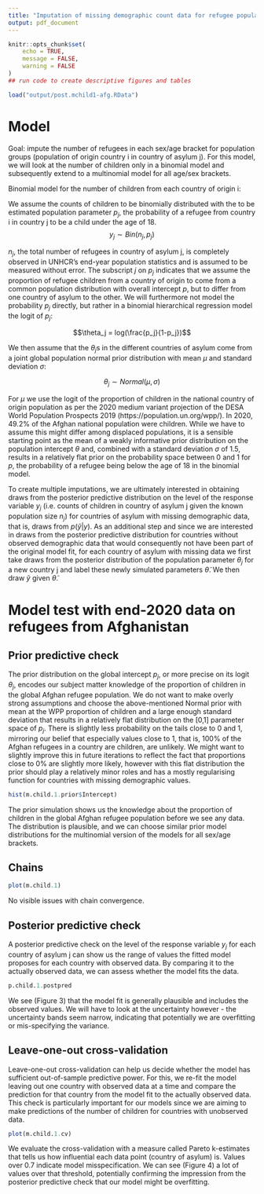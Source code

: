 ```yaml
---
title: "Imputation of missing demographic count data for refugee populations"
output: pdf_document
---
```


```r
knitr::opts_chunk$set(
	echo = TRUE,
	message = FALSE,
	warning = FALSE
)
## run code to create descriptive figures and tables

load("output/post.mchild1-afg.RData")

```


# Model

Goal: impute the number of refugees in each sex/age bracket for population groups (population of origin country i in country of asylum j). For this model, we will look at the number of children only in a binomial model and subsequently extend to a multinomial model for all age/sex brackets. 

Binomial model for the number of children from each country of origin i:

We assume the counts of children to be binomially distributed with the to be estimated population parameter $p_j$, the probability of a refugee from country i in country j to be a child under the age of 18. 
$$y_j\sim Bin(n_j, p_j)$$

$n_j$, the total number of refugees in country of asylum j, is completely observed in UNHCR's end-year population statistics and is assumed to be measured without error. The subscript $j$ on $p_j$ indicates that we assume the proportion of refugee children from a country of origin to come from a common population distribution with overall intercept $p$, but to differ from one country of asylum to the other. We will furthermore not model the probability $p_j$ directly, but rather in a binomial hierarchical regression model the logit of $p_j$: 

$$\theta_j = log(\frac{p_j}{1-p_j})$$

We then assume that the $\theta_j$s in the different countries of asylum come from a joint global population normal prior distribution with mean $\mu$ and standard deviation $\sigma$:

$$\theta_j\sim Normal(\mu, \sigma)$$

For $\mu$ we use the logit of the proportion of children in the national country of origin population as per the 2020 medium variant projection of the DESA World Population Prospects 2019 (https://population.un.org/wpp/). In 2020, 49.2% of the Afghan national population were children. While we have to assume this might differ among displaced populations, it is a sensible starting point as the mean of a weakly informative prior distribution on the population intercept $\theta$ and, combined with a standard deviation $\sigma$ of 1.5, results in a relatively flat prior on the probability space between 0 and 1 for $p$, the probability of a refugee being below the age of 18 in the binomial model. 

To create multiple imputations, we are ultimately interested in obtaining draws from the posterior predictive distribution on the level of the response variable $y_j$ (i.e. counts of children in country of asylum j given the known population size $n_j$) for countries of asylum with missing demographic data, that is, draws from $p(\tilde{y}|y)$. As an additional step and since we are interested in draws from the posterior predictive distribution for countries without observed demographic data that would consequently not have been part of the original model fit, for each country of asylum with missing data we first take draws from the posterior distribution of the population parameter $\theta_j$ for a new country j and label these newly simulated parameters $\tilde{\theta}$. We then draw $\tilde{y}$ given  $\tilde{\theta}$.


# Model test with end-2020 data on refugees from Afghanistan


## Prior predictive check

The prior distribution on the global intercept $p_j$, or more precise on its logit $\theta_j$, encodes our subject matter knowledge of the proportion of children in the global Afghan refugee population. We do not want to make overly strong assumptions and choose the above-mentioned Normal prior with mean at the WPP proportion of children and a large enough standard deviation that results in a relatively flat distribution on the [0,1] parameter space of $p_j$. There is slightly less probability on the tails close to 0 and 1, mirroring our belief that especially values close to 1, that is, 100% of the Afghan refugees in a country are children, are unlikely. We might want to slightly improve this in future iterations to reflect the fact that proportions close to 0% are slightly more likely, however with this flat distribution the prior should play a relatively minor roles and has a mostly regularising function for countries with missing demographic values.

```r
hist(m.child.1.prior$Intercept)
``` 

The prior simulation shows us the knowledge about the proportion of children in the global Afghan refugee population before we see any data. The distribution is plausible, and we can choose similar prior model distributions for the multinomial version of the models for all sex/age brackets. 

## Chains


```r
plot(m.child.1)
``` 

No visible issues with chain convergence.

## Posterior predictive check

A posterior predictive check on the level of the response variable $y_j$ for each country of asylum j can show us the range of values the fitted model proposes for each country with observed data. By comparing it to the actually observed data, we can assess whether the model fits the data.

```r
p.child.1.postpred 
``` 


We see (Figure 3) that the model fit is generally plausible and includes the observed values. We will have to look at the uncertainty however - the uncertainty bands seem narrow, indicating that potentially we are overfitting or mis-specifying the variance. 

## Leave-one-out cross-validation

Leave-one-out cross-validation can help us decide whether the model has sufficient out-of-sample predictive power. For this, we re-fit the model leaving out one country with observed data at a time and compare the prediction for that country from the model fit to the actually observed data. This check is particularly important for our models since we are aiming to make predictions of the number of children for countries with unobserved data.

```r
plot(m.child.1.cv)
``` 

We evaluate the cross-validation with a measure called Pareto k-estimates that tells us how influential each data point (country of asylum) is. Values over 0.7 indicate model misspecification. We can see (Figure 4) a lot of values over that threshold, potentially confirming the impression from the posterior predictive check that our model might be overfitting. 




